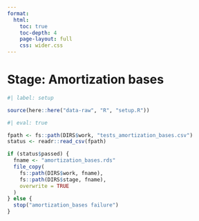 ```yaml
---
format:
  html:
    toc: true
    toc-depth: 4
    page-layout: full
    css: wider.css
---    
```


# Stage: Amortization bases

```r
#| label: setup

source(here::here("data-raw", "R", "setup.R"))

```


```r
#| eval: true

fpath <- fs::path(DIRS$work, "tests_amortization_bases.csv")
status <- readr::read_csv(fpath)

if (status$passed) {
  fname <- "amortization_bases.rds"
  file_copy(
    fs::path(DIRS$work, fname),
    fs::path(DIRS$stage, fname),
    overwrite = TRUE
  )
} else {
  stop("amortization_bases failure")
}

```
